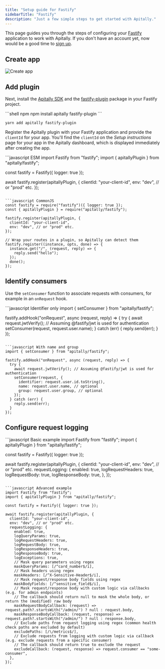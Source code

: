```yaml
---
title: "Setup guide for Fastify"
sidebarTitle: "Fastify"
description: "Just a few simple steps to get started with Apitally."
---
```



This page guides you through the steps of configuring your [Fastify](https://fastify.dev) application to work with Apitally. If you don't have an account yet, now would be a good time to [sign up](https://app.apitally.io/?signup).

<SetupGuideStartSnippet framework="Fastify" />

## Create app

<CreateAppSnippet1 framework="Fastify" />

<img src="https://assets.apitally.io/docs/2025-05-27/create-app.webp" alt="Create app" class="rounded-xl" />

<CreateAppSnippet2 />

## Add plugin

Next, install the [Apitally SDK](https://www.npmjs.com/package/apitally) and the [fastify-plugin](https://www.npmjs.com/package/fastify-plugin) package in your Fastify project.

<CodeGroup>
```shell npm
npm install apitally fastify-plugin
```

```shell yarn
yarn add apitally fastify-plugin
```
</CodeGroup>

Register the Apitally plugin with your Fastify application and provide the `clientId` for your app.
You'll find the `clientId` on the _Setup instructions_ page for your app in the Apitally dashboard, which is displayed immediately after creating the app.

<CodeGroup>
```javascript ESM
import Fastify from "fastify";
import { apitallyPlugin } from "apitally/fastify";

const fastify = Fastify({ logger: true });

await fastify.register(apitallyPlugin, {
  clientId: "your-client-id",
  env: "dev", // or "prod" etc.
});
```

```javascript CommonJS
const fastify = require("fastify")({ logger: true });
const { apitallyPlugin } = require("apitally/fastify");

fastify.register(apitallyPlugin, {
  clientId: "your-client-id",
  env: "dev", // or "prod" etc.
});

// Wrap your routes in a plugin, so Apitally can detect them
fastify.register((instance, opts, done) => {
  instance.get("/", (request, reply) => {
    reply.send("hello");
  });
  done();
});
```
</CodeGroup>

<div className="mt-4">
  <Snippet file="add-middleware-check.mdx" />
</div>

## Identify consumers

<Snippet file="identify-consumers.mdx" />

Use the `setConsumer` function to associate requests with consumers, for example in an `onRequest` hook.

<CodeGroup>
```javascript Identifier only
import { setConsumer } from "apitally/fastify";

fastify.addHook("onRequest", async (request, reply) => {
  try {
    await request.jwtVerify(); // Assuming @fastify/jwt is used for authentication
    setConsumer(request, request.user.name);
  } catch (err) {
    reply.send(err);
  }
});
```

```javascript With name and group
import { setConsumer } from "apitally/fastify";

fastify.addHook("onRequest", async (request, reply) => {
  try {
    await request.jwtVerify(); // Assuming @fastify/jwt is used for authentication
    setConsumer(request, {
      identifier: request.user.id.toString(),
      name: request.user.name, // optional
      group: request.user.group, // optional
    });
  } catch (err) {
    reply.send(err);
  }
});
```
</CodeGroup>

<Snippet file="identify-consumers-check.mdx" />

## Configure request logging

<RequestLoggingConfigSnippet language="javascript" />

<CodeGroup>
```javascript Basic example
import Fastify from "fastify";
import { apitallyPlugin } from "apitally/fastify";

const fastify = Fastify({ logger: true });

await fastify.register(apitallyPlugin, {
  clientId: "your-client-id",
  env: "dev", // or "prod" etc.
  requestLogging: {
    enabled: true,
    logRequestHeaders: true,
    logRequestBody: true,
    logResponseBody: true,
  },
});
```

```javascript Advanced example
import Fastify from "fastify";
import { apitallyPlugin } from "apitally/fastify";

const fastify = Fastify({ logger: true });

await fastify.register(apitallyPlugin, {
  clientId: "your-client-id",
  env: "dev", // or "prod" etc.
  requestLogging: {
    enabled: true,
    logQueryParams: true,
    logRequestHeaders: true,
    logRequestBody: true,
    logResponseHeaders: true,
    logResponseBody: true,
    logExceptions: true,
    // Mask query parameters using regex
    maskQueryParams: [/^card_number$/i],
    // Mask headers using regex
    maskHeaders: [/^X-Sensitive-Header$/i],
    // Mask request/response body fields using regex
    maskBodyFields: [/^sensitive_field$/i],
    // Mask request/response body with custom logic via callbacks (e.g. for admin endpoints)
    // The callback should return null to mask the whole body, or return the (modified) raw body
    maskRequestBodyCallback: (request) => request.path?.startsWith("/admin/") ? null : request.body,
    maskResponseBodyCallback: (request, response) => request.path?.startsWith("/admin/") ? null : response.body,
    // Exclude paths from request logging using regex (common health check paths are excluded by default)
    excludePaths: [/\/metrics$/],
    // Exclude requests from logging with custom logic via callback (e.g. exclude requests from a specific consumer)
    // The callback should return true to exclude the request
    excludeCallback: (request, response) => request.consumer == "some-consumer",
  },
});
```
</CodeGroup>
